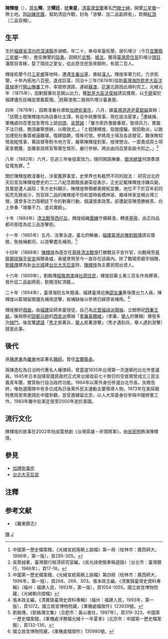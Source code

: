 {{Infobox person
| name          = 陳輝煌
| image         = File:Ilanchen.jpg
| image_size =200px
| alt           = 
| caption       = 陳輝煌（中坐者）與其親勇
| birth_name    = 陳輝
| birth_date    = 1838
| birth_place   = {{QING}}福建省漳州府漳浦縣赤湖鄉
| death_date    = 1894
| death_place   = {{QING}}臺灣省
| nationality   = {{QING}}
| other_names   = 陳耀廷（字），陳東星（號）
| occupation    = 地方拓荒勢力領導
| years_active  = 約1858-1894
| known_for     = 開發宜蘭地區
| notable_works = 
}}
'''陳輝煌'''（{{bd|1838年||1894年||catIdx=C陳}}），[[原名|原名]]'''輝'''，[[表字|字]]'''耀廷'''，[[號|號]]'''東星'''，[[清|清]][[臺灣|臺灣]][[宜蘭縣|宜蘭]]著名[[門閥|門閥]][[士紳|士紳]]，開墾[[三星鄉_(臺灣)|三星鄉]]一帶土地。因[[軍訓|訓練]][[團練|民團]]，幫助清廷作戰，封為「游擊、加二品副將銜」，欽賜[[紅頂|紅頂]]（二品官帽）。

==生平==
生於[[福建省|福建省]][[漳州府|漳州府]][[漳浦縣|漳浦縣]]赤湖鄉。年二十，奉母來臺拓墾，居叭哩沙（今日[[宜蘭縣|宜蘭縣]][[三星鄉_(臺灣)|三星鄉]]一帶），擔任撫墾的[[隘勇|隘勇]]。因精於[[武藝|武藝]]、[[槍械|槍法]]，獲得[[臺灣原住民|臺灣原住民]]叭哩沙[[頭目|頭目]]潘那目青睞，娶了頭目之愛女，從此原住民皆來歸附，有眾二百人。

輝煌拓墾今日[[三星鄉_(臺灣)|三星鄉]]等地時，遭遇[[生番|生番]][[出草|出草]]，袭殺[[漢人|漢人]]。輝煌率軍力抗，力求拓墾，十年內拓地八百[[臺甲|甲]]，遂成巨富，同治十三年(1874年)協助[[臺灣|臺灣]][[海防|海防]][[欽差大臣|欽差大臣]][[沈葆楨|沈葆楨]]進行[[開山撫番|開山撫番]]工作，率眾修道路，連結[[蘇澳鎮_(臺灣)|蘇澳]]、[[花蓮市|花蓮]]北路因此順利完工。光緒元年（1875年），因剿服番社並開山出力，獲[[欽差大臣|欽差大臣]][[沈葆楨|沈葆楨]]請旨獎敘，以[[千總|千總]]留於福建儘先拔補並賞戴藍翎。<ref>中國第一歷史檔案館，《光緒宣統兩朝上諭檔》第一冊（桂林市：廣西師大，1996年，第一版），頁295-305。</ref>統蘇澳南二營與叭哩沙臺勇營。

四年（1878年），因欺凌番社導致[[加禮宛事件|加禮宛事件]]，八月，據[[臺灣道|臺灣道]][[道尹|道尹]][[夏獻綸|夏獻綸]]查辦：「訪聞土棍陳輝煌向為該番社主謀，有從中挑釁情事，現在設法密拿」<ref>吳贊誠著，臺灣銀行經濟研究室編，《吳光祿使閩奏稿選錄》（台北市：臺灣銀行，1966年），頁17-18。</ref>遭緝捕，軍機處四百里加急寄信上諭[[何璟|何璟]]、[[吳贊誠|吳贊誠]]：「屢次索詐激變番眾，致煩兵力，實屬不法已極，務須嚴拏懲辦，以儆效尤。」「土棍陳輝煌，指營撞騙，按田勒派，以致加禮宛社番眾被逼難堪，復肆猖獗，情殊可恨。參將周士得及各該營官，難保無知情故縱情事，著該督等飭令地方官，嚴拏陳輝煌到案，按律懲治，一面責成周士得密拿務獲，並確查該將官等實在情形，嚴行參辦。將此由四百里各諭令知之。」<ref>中國第一歷史檔案館，《光緒宣統兩朝上諭檔》第四冊（桂林市：廣西師大，1996年，第一版），頁268、269、303。張本政主編，《清實錄臺灣史資料專輯》（福州：福建人民，1993年，第一版），頁1054-1055。國立故宮博物院藏，《光緒朝月摺檔》</ref>

八年（1882年）六月，在逃三年後投案效力，隨同開路撫番，[[閩浙總督|閩浙總督]]何璟奏請從寬免罪。<ref>張本政主編，《清實錄臺灣史資料專輯》（福州：福建人民，1993年，第一版），頁1072。國立故宮博物院藏，《軍機處檔摺件》123939號。</ref>

關於陳輝煌欺凌番社、涉案獲罪事宜，史學界也有截然不同的說法：
研究台北府天后宮及陳輝煌歷史的二二八紀念館館長謝英從表示，正史記載陳輝煌涉嫌兵變，其實是遭人誣陷；多方史料顯示，陳輝煌帶領鄉勇開拓宜蘭，地位不下於百年前的拓荒先鋒吳沙，而官拜二品的陳輝煌不但和當時板橋林家、霧峰林家並稱台灣三傑，還曾多次力阻朝廷下令的剿番行動、倡議懷柔政策，卻遭副官陳德勝嫉羨、向上參奏「理番不力、虛兵實餉」。

十年（1884年）[[清法戰爭|清法戰爭]][[西仔反|西仔反]]，輝煌組織[[團練|團練]]守備蘇澳，轉進[[基隆|基隆]]，由正四品都司銜陞為從三品游擊銜。

十一年（1885年）五月，法軍全退，臺北府解嚴，[[福建臺灣巡撫|福建臺灣巡撫]][[劉銘傳|劉銘傳]]請旨獎敘，免候補都司、以游擊盡先補用。<ref>劉銘傳，《劉銘傳文集》（合肥市：黃山書社，1997年），頁319-323。中國第一歷史檔案館，《軍機處洋務檔光緒十一年夏季》（北京市：中國第一歷史檔案館），頁132-136。</ref>

十四年（1888年）[[陳輝煌|陳輝煌]]為感念在[[基隆|基隆]][[清法戰爭|清法戰爭]]打勝戰且平安升官，向戰場旁[[基隆|基隆]][[獅球嶺|獅球嶺]][[平安宮|平安宮]]捐贈香爐，香爐使用至今一直存在該廟內。除了戰場旁廟宇捐贈，[[劉銘傳|劉銘傳]]建為新[[台北城|台北城]]建[[台北大天后宮|台北大天后宮]]時，[[陳輝煌|陳輝煌]]為主要民間出資人。

十六年（1890年），劉銘傳[[經略|經略]][[南澳鄉|南澳]]諸[[社|社]][[原住民|原住民]]，輝煌招募土勇三百名作為嚮導，晉升從二品副將銜，欽賜涅紅頂戴，{{citation needed|號虎騎將軍}}。

二十年（1894年），臺灣海防五年期滿，福建臺灣巡撫[[邵友濂|邵友濂]]奏保獎出力人員，陳輝煌以藍翎留閩儘先補用遊擊，俟補缺後以參將仍歸原省補用。<ref>國立故宮博物院藏，《軍機處檔摺件》130980號。</ref>

輝煌雅好[[戲曲|戲曲]]，由[[福建|福建]]延師來臺授徒，自己為[[北管|北管]][[福祿派|福祿派]][[領袖|領袖]]，立館祭祀[[西秦王爺|西秦王爺]]。後與祭祀[[田都元帥|田都元帥]]的[[西皮派|西皮派]]領袖「[[孝廉|孝廉]][[黃纘緒|黃纘緒]]」（孝廉，[[舉人|舉人]]的雅稱）爆發多次[[分類械鬥|械鬥]]。後宜蘭[[諺語|諺語]]「[[秀才|秀才]]抵著兵，[[舉人|舉人]]抵著游擊」（秀才遇到兵，舉人遇到游擊）就是此事。

== 後代 ==
孫[[陳進東|陳進東]]為[[羅東鎮_(臺灣)|羅東]]地區著名[[醫師|醫師]]，曾任[[宜蘭縣長|宜蘭縣長]]。

孫陳逸松為日治時代著名人權律師，曾當選1935年台灣第一次選舉的台北市會議員。1945年日本投降至國民政府正式來台接收前七十餘日的空倉期曾成立三民主義青年團，實質執行自治政府功能。1964年以黨外身份參選台北市長，失敗告終，唯助選團隊中有多位成為日後黨外民主運動主要領導人物。1973年在美探親時應周恩來邀請赴中國參觀，並受邀續留北京，以人大常委身份參與中國修憲工作，1983年離中赴美定居至2000年逝於美國。

== 流行文化 ==
陳輝煌的故事在2002年拍成電視劇《台灣英雄－斧頭將軍》，由[[翁家明|翁家明]]飾演陳輝煌。

== 參見 ==
*[[加禮宛事件|加禮宛事件]]
*[[台北大天后宮|台北大天后宮]]

==注釋==
{{reflist}}

==参考文献==
*《羅東鎮志》

[[Category:宜蘭縣人|陳]]
[[Category:陳姓|J]]